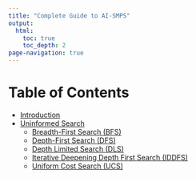```yaml
---
title: "Complete Guide to AI-SMPS"
output: 
  html: 
    toc: true
    toc_depth: 2
page-navigation: true
---
```


<!-- Google tag (gtag.js) -->
<script async src="https://www.googletagmanager.com/gtag/js?id=G-43XXVJQ0JD"></script>
<script>
  window.dataLayer = window.dataLayer || [];
  function gtag(){dataLayer.push(arguments);}
  gtag('js', new Date());

  gtag('config', 'G-43XXVJQ0JD');
</script>

# Table of Contents

- [Introduction](introduction.qmd)
- [Uninformed Search](uninformed.qmd)
  - [Breadth-First Search (BFS)](bfs.qmd)
  - [Depth-First Search (DFS)](dfs.qmd)
  - [Depth Limited Search (DLS)](dls.qmd)
  - [Iterative Deepening Depth First Search (IDDFS)](iddfs.qmd)
  - [Uniform Cost Search (UCS)](ucs.qmd)
